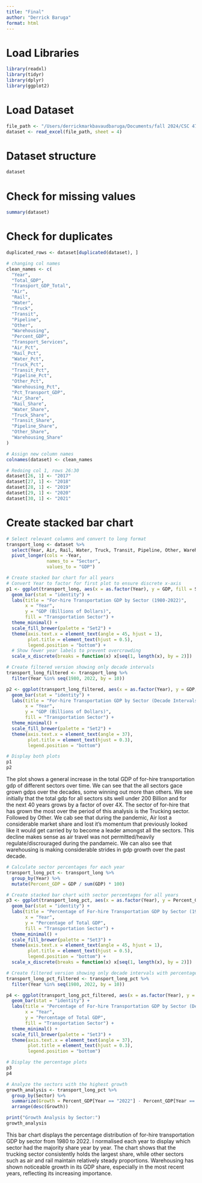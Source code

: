 ```yaml
---
title: "Final"
author: "Derrick Baruga"
format: html
---
```


# Load Libraries

```r
library(readxl) 
library(tidyr)
library(dplyr)
library(ggplot2)
```


# Load Dataset

```r
file_path <- "/Users/derrickmarkbavaudbaruga/Documents/fall 2024/CSC 477/Archive 3/table_03_01_072623.xlsx"  
dataset <- read_excel(file_path, sheet = 4)
```

# Dataset structure

```r
dataset
```

# Check for missing values

```r
summary(dataset)
```


# Check for duplicates

```r
duplicated_rows <- dataset[duplicated(dataset), ]

# changing col names
clean_names <- c(
  "Year",
  "Total_GDP",
  "Transport_GDP_Total",
  "Air",
  "Rail",
  "Water",
  "Truck",
  "Transit",
  "Pipeline",
  "Other",
  "Warehousing",
  "Percent_GDP",
  "Transport_Services",
  "Air_Pct",
  "Rail_Pct",
  "Water_Pct",
  "Truck_Pct",
  "Transit_Pct",
  "Pipeline_Pct",
  "Other_Pct",
  "Warehousing_Pct",
  "Pct_Transport_GDP",
  "Air_Share",
  "Rail_Share",
  "Water_Share",
  "Truck_Share",
  "Transit_Share",
  "Pipeline_Share",
  "Other_Share",
  "Warehousing_Share"
)

# Assign new column names
colnames(dataset) <- clean_names

# Redoing col 1, rows 26:30
dataset[26, 1] <- "2017"
dataset[27, 1] <- "2018"
dataset[28, 1] <- "2019"
dataset[29, 1] <- "2020"
dataset[30, 1] <- "2021"
```

# Create stacked bar chart

```r
# Select relevant columns and convert to long format
transport_long <- dataset %>%
  select(Year, Air, Rail, Water, Truck, Transit, Pipeline, Other, Warehousing) %>%
  pivot_longer(cols = -Year, 
               names_to = "Sector", 
               values_to = "GDP")

# Create stacked bar chart for all years
# Convert Year to factor for first plot to ensure discrete x-axis
p1 <- ggplot(transport_long, aes(x = as.factor(Year), y = GDP, fill = Sector)) +
  geom_bar(stat = "identity") +
  labs(title = "For-hire Transportation GDP by Sector (1980-2022)",
       x = "Year",
       y = "GDP (Billions of Dollars)",
       fill = "Transportation Sector") +
  theme_minimal() +
  scale_fill_brewer(palette = "Set2") +
  theme(axis.text.x = element_text(angle = 45, hjust = 1),
        plot.title = element_text(hjust = 0.5),
        legend.position = "bottom") +
  # Show fewer year labels to prevent overcrowding
  scale_x_discrete(breaks = function(x) x[seq(1, length(x), by = 2)])

# Create filtered version showing only decade intervals
transport_long_filtered <- transport_long %>%
  filter(Year %in% seq(1980, 2022, by = 10))

p2 <- ggplot(transport_long_filtered, aes(x = as.factor(Year), y = GDP, fill = Sector)) +
  geom_bar(stat = "identity") +
  labs(title = "For-hire Transportation GDP by Sector (Decade Intervals)",
       x = "Year",
       y = "GDP (Billions of Dollars)",
       fill = "Transportation Sector") +
  theme_minimal() +
  scale_fill_brewer(palette = "Set2") +
  theme(axis.text.x = element_text(angle = 37),
        plot.title = element_text(hjust = 0.3),
        legend.position = "bottom")

# Display both plots
p1
p2
```

The plot shows a general increase in the total GDP of for-hire transportation gdp of different sectors over time. We can see that the all sectors gace grown gdps over the decades, some winning out more than others. We see initially that the total gdp for all sectors sits well under 200 Billion and for the next 40 years grows by a factor of over 4X. The sector of for-hire that has grown the most over the period of this analysis is the Trucking sector. Followed by Other. We cab see that during the pandemic, Air lost a considerable market share and lost it's momentum that previously looked like it would get carried by to become a leader amongst all the sectors. This decline makes sense as air travel was not permitted/heavily regulate/discrouraged during the pandameic. We can also see that warehousing is making considerable strides in gdp growth over the past decade.

```r
# Calculate sector percentages for each year
transport_long_pct <- transport_long %>%
  group_by(Year) %>%
  mutate(Percent_GDP = GDP / sum(GDP) * 100)

# Create stacked bar chart with sector percentages for all years
p3 <- ggplot(transport_long_pct, aes(x = as.factor(Year), y = Percent_GDP, fill = Sector)) +
  geom_bar(stat = "identity") +
  labs(title = "Percentage of For-hire Transportation GDP by Sector (1980-2022)",
       x = "Year",
       y = "Percentage of Total GDP",
       fill = "Transportation Sector") +
  theme_minimal() +
  scale_fill_brewer(palette = "Set3") +
  theme(axis.text.x = element_text(angle = 45, hjust = 1),
        plot.title = element_text(hjust = 0.5),
        legend.position = "bottom") +
  scale_x_discrete(breaks = function(x) x[seq(1, length(x), by = 2)])

# Create filtered version showing only decade intervals with percentages
transport_long_pct_filtered <- transport_long_pct %>%
  filter(Year %in% seq(1980, 2022, by = 10))

p4 <- ggplot(transport_long_pct_filtered, aes(x = as.factor(Year), y = Percent_GDP, fill = Sector)) +
  geom_bar(stat = "identity") +
  labs(title = "Percentage of For-hire Transportation GDP by Sector (Decade Intervals)",
       x = "Year",
       y = "Percentage of Total GDP",
       fill = "Transportation Sector") +
  theme_minimal() +
  scale_fill_brewer(palette = "Set3") +
  theme(axis.text.x = element_text(angle = 37),
        plot.title = element_text(hjust = 0.3),
        legend.position = "bottom")

# Display the percentage plots
p3
p4

# Analyze the sectors with the highest growth
growth_analysis <- transport_long_pct %>%
  group_by(Sector) %>%
  summarize(Growth = Percent_GDP[Year == "2022"] - Percent_GDP[Year == "1980"]) %>%
  arrange(desc(Growth))

print("Growth Analysis by Sector:")
growth_analysis
```

This bar chart displays the percentage distribution of for-hire transportation GDP by sector from 1980 to 2022. I normalised each year to display which sector had the majority share year by year. The chart shows that the trucking sector consistently holds the largest share, while other sectors such as air and rail maintain relatively steady proportions. Warehousing has shown noticeable growth in its GDP share, especially in the most recent years, reflecting its increasing importance.